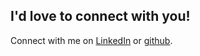 ## I'd love to connect with you!

Connect with me on [LinkedIn](https://www.linkedin.com/in/nuri-david-817357200/) or [github](https://github.com/nuridavid).
